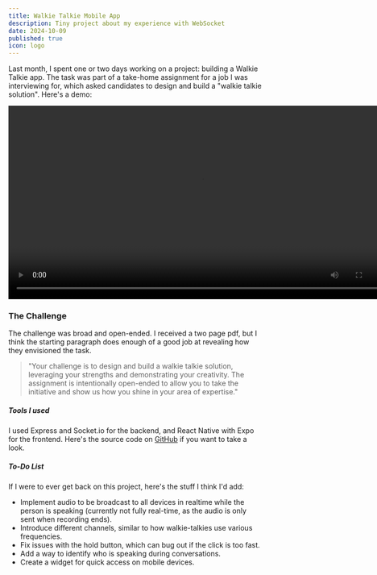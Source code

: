 ```yaml
---
title: Walkie Talkie Mobile App
description: Tiny project about my experience with WebSocket
date: 2024-10-09
published: true
icon: logo
---
```


Last month, I spent one or two days working on a project: building a Walkie Talkie app. The task was part of a take-home assignment for a job I was interviewing for, which asked candidates to design and build a "walkie talkie solution". Here's a demo:

<div className="flex justify-center">
    <video className="border-2 border-border rounded-md" width="768" controls>
        <source src="/assets/walkie_talkie_demo.mp4" type="video/mp4" />
Your browser does not support the video tag.
    </video>
</div>


### The Challenge

The challenge was broad and open-ended. I received a two page pdf, but I think the starting paragraph does enough of a good job at revealing how they envisioned the task.

> "Your challenge is to design and build a walkie talkie solution, leveraging your strengths and demonstrating your creativity. The assignment is intentionally open-ended to allow you to take the initiative and show us how you shine in your area of expertise."

##### Tools I used

I used Express and Socket.io for the backend, and React Native with Expo for the frontend. Here's the source code on <a className="link" href="https://github.com/arturchichorro/WalkieTalkie" target="_blank">GitHub</a> if you want to take a look.

##### To-Do List

If I were to ever get back on this project, here's the stuff I think I'd add:
- Implement audio to be broadcast to all devices in realtime while the person is speaking (currently not fully real-time, as the audio is only sent when recording ends).
- Introduce different channels, similar to how walkie-talkies use various frequencies.
- Fix issues with the hold button, which can bug out if the click is too fast.
- Add a way to identify who is speaking during conversations.
- Create a widget for quick access on mobile devices.


